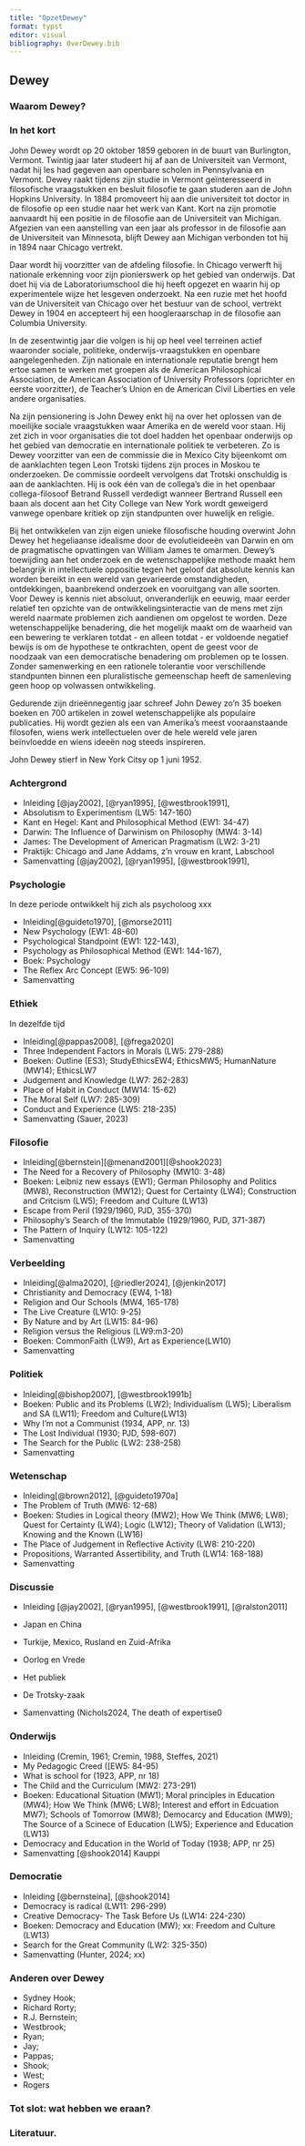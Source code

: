 ```yaml
---
title: "OpzetDewey"
format: typst
editor: visual
bibliography: OverDewey.bib
---
```


## Dewey

### Waarom Dewey?

### In het kort

John Dewey wordt op 20 oktober 1859 geboren in de buurt van Burlington, Vermont. Twintig jaar later studeert hij af aan de Universiteit van Vermont, nadat hij les had gegeven aan openbare scholen in Pennsylvania en Vermont. Dewey raakt tijdens zijn studie in Vermont geïnteresseerd in filosofische vraagstukken en besluit filosofie te gaan studeren aan de John Hopkins University. In 1884 promoveert hij aan die universiteit tot doctor in de filosofie op een studie naar het werk van Kant. 
Kort na zijn promotie aanvaardt hij een positie in de filosofie aan de Universiteit van Michigan. Afgezien van een aanstelling van een jaar als professor in de filosofie aan de Universiteit van Minnesota, blijft Dewey aan Michigan verbonden tot hij in 1894 naar Chicago vertrekt.

Daar wordt hij voorzitter van de afdeling filosofie. In Chicago verwerft hij nationale erkenning voor zijn pionierswerk op het gebied van onderwijs. Dat doet hij via de Laboratoriumschool die hij heeft opgezet en waarin hij op experimentele wijze het lesgeven onderzoekt. Na een ruzie met het hoofd van de Universiteit van Chicago over het bestuur van de school, vertrekt Dewey in 1904 en accepteert hij een hoogleraarschap in de filosofie aan Columbia University.

In de zesentwintig jaar die volgen is hij op heel veel terreinen actief waaronder sociale, politieke, onderwijs-vraagstukken en openbare aangelegenheden. Zijn nationale en internationale reputatie brengt hem ertoe samen te werken met groepen als de American Philosophical Association, de American Association of University Professors (oprichter en eerste voorzitter), de Teacher's Union en de American Civil Liberties en vele andere organisaties.

Na zijn pensionering is John Dewey enkt hij na over het oplossen van de moeilijke sociale vraagstukken waar Amerika en de wereld voor staan.  Hij zet zich in voor organisaties die tot doel hadden het openbaar onderwijs op het gebied van democratie en internationale politiek te verbeteren. Zo is Dewey voorzitter van een de commissie die in Mexico City bijeenkomt om de aanklachten tegen Leon Trotski tijdens zijn proces in Moskou te onderzoeken. De commissie oordeelt vervolgens dat Trotski onschuldig is aan de aanklachten. Hij is ook één van de collega's die in het openbaar collega-filosoof Betrand Russell verdedigt wanneer Bertrand Russell een baan als docent aan het City College van New York wordt geweigerd vanwege openbare kritiek op zijn standpunten over huwelijk en religie.

Bij het ontwikkelen van zijn eigen unieke filosofische houding overwint John Dewey het hegeliaanse idealisme door de evolutieideeën van Darwin en om de pragmatische opvattingen van William James te omarmen. Dewey's toewijding aan het onderzoek en de wetenschappelijke methode maakt hem belangrijk in intellectuele oppositie tegen het geloof dat absolute kennis kan worden bereikt in een wereld van gevarieerde omstandigheden, ontdekkingen, baanbrekend onderzoek en vooruitgang van alle soorten. Voor Dewey is kennis niet absoluut, onveranderlijk en eeuwig, maar eerder relatief ten opzichte van de ontwikkelingsinteractie van de mens met zijn wereld naarmate problemen zich aandienen om opgelost te worden. Deze wetenschappelijke benadering, die het mogelijk maakt om de waarheid van een bewering te verklaren totdat - en alleen totdat - er voldoende negatief bewijs is om de hypothese te ontkrachten, opent de geest voor de noodzaak van een democratische benadering om problemen op te lossen. Zonder samenwerking en een rationele tolerantie voor verschillende standpunten binnen een pluralistische gemeenschap heeft de samenleving geen hoop op volwassen ontwikkeling.

Gedurende zijn drieënnegentig jaar schreef John Dewey zo'n 35 boeken boeken en 700 artikelen in zowel wetenschappelijke als populaire publicaties. Hij wordt gezien als een van Amerika's meest vooraanstaande filosofen, wiens werk intellectuelen over de hele wereld vele jaren beïnvloedde en wiens ideeën nog steeds inspireren. 

John Dewey stierf in New York Citsy op 1 juni 1952.

### Achtergrond


-   Inleiding [@jay2002], [@ryan1995], [@westbrook1991],
-   Absolutism to Experimentism (LW5: 147-160)
-   Kant en Hegel: Kant and Philosophical Method (EW1: 34-47)
-   Darwin: The Influence of Darwinism on Philosophy (MW4: 3-14)
-   James: The Development of American Pragmatism (LW2: 3-21)
-   Praktijk: Chicago and Jane Addams, z'n vrouw en krant, Labschool
-   Samenvatting [@jay2002], [@ryan1995], [@westbrook1991],

### Psychologie


In deze periode ontwikkelt hij zich als psycholoog xxx

-   Inleiding[@guideto1970], [@morse2011]
-   New Psychology (EW1: 48-60)
-   Psychological Standpoint (EW1: 122-143),
-   Psychology as Philosophical Method (EW1: 144-167),
-   Boek: Psychology
-   The Reflex Arc Concept (EW5: 96-109)
-   Samenvatting

### Ethiek
In dezelfde tijd

-   Inleiding[@pappas2008], [@frega2020]
-   Three Independent Factors in Morals (LW5: 279-288)
-   Boeken: Outline (ES3); StudyEthicsEW4; EthicsMW5; HumanNature (MW14); EthicsLW7
-   Judgement and Knowledge (LW7: 262-283)
-   Place of Habit in Conduct (MW14: 15-62)
-   The Moral Self (LW7: 285-309)
-   Conduct and Experience (LW5: 218-235)
-   Samenvatting (Sauer, 2023)


### Filosofie

-   Inleiding[@bernstein][@menand2001][@shook2023]
-   The Need for a Recovery of Philosophy (MW10: 3-48)
-   Boeken: Leibniz new essays (EW1); German Philosophy and Politics (MW8), Reconstruction (MW12); Quest for Certainty (LW4); Construction and Critcism (LW5); Freedom and Culture (LW13)
-   Escape from Peril (1929/1960, PJD, 355-370)
-   Philosophy's Search of the Immutable (1929/1960, PJD, 371-387)
-   The Pattern of Inquiry (LW12: 105-122)
-   Samenvatting

### Verbeelding

-   Inleiding[@alma2020], [@riedler2024], [@jenkin2017]
-   Christianity and Democracy (EW4, 1-18)
-   Religion and Our Schools (MW4, 165-178)
-   The Live Creature (LW10: 9-25)
-   By Nature and by Art (LW15: 84-96)
-   Religion versus the Religious (LW9:m3-20)
-   Boeken: CommonFaith (LW9), Art as Experience(LW10)
-   Samenvatting


### Politiek

-   Inleiding[@bishop2007], [@westbrook1991b]
-   Boeken: Public and its Problems (LW2); Individualism (LW5); Liberalism and SA (LW11); Freedom and Culture(LW13)
-   Why I'm not a Communist (1934, APP, nr. 13)
-   The Lost Individual (1930; PJD, 598-607)
-   The Search for the Public (LW2: 238-258)
-   Samenvatting

### Wetenschap

-   Inleiding[@brown2012], [@guideto1970a]
-   The Problem of Truth (MW6: 12-68)
-   Boeken: Studies in Logical theory (MW2); How We Think (MW6; LW8); Quest for Certainty (LW4); Logic (LW12); Theory of Validation (LW13); Knowing and the Known (LW16)
-   The Place of Judgement in Reflective Activity (LW8: 210-220)
-   Propositions, Warranted Assertibility, and Truth (LW14: 168-188)
-   Samenvatting

### Discussie  

-   Inleiding [@jay2002], [@ryan1995], [@westbrook1991], [@ralston2011]
-   Japan en China
-   Turkije, Mexico, Rusland en Zuid-Afrika

-   Oorlog en Vrede
-   Het publiek
-   De Trotsky-zaak
-   Samenvatting (Nichols2024, The death of expertise0

### Onderwijs

-   Inleiding (Cremin, 1961; Cremin, 1988, Steffes, 2021)
-   My Pedagogic Creed (\[EW5: 84-95)
-   What is school for (1923, APP, nr 18)
-   The Child and the Curriculum (MW2: 273-291)
-   Boeken: Educational Situation (MW1); Moral principles in Education (MW4); How We Think (MW6; LW8); Interest and effort in Edcuation MW7); Schools of Tomorrow (MW8); Democarcy and Education (MW9); The Source of a Scinece of Education (LW5); Experience and Education (LW13)
-   Democracy and Education in the World of Today (1938; APP, nr 25)
-   Samenvatting [@shook2014] Kauppi

### Democratie

-   Inleiding [@bernsteina], [@shook2014]
-   Democracy is radical (LW11: 296-299)
-   Creative Democracy- The Task Before Us (LW14: 224-230)
-   Boeken: Democracy and Education (MW); xx: Freedom and Culture (LW13)
-   Search for the Great Community (LW2: 325-350)
-   Samenvatting (Hunter, 2024; xx)

### Anderen over Dewey 

 - Sydney Hook;
 - Richard Rorty; 
 - R.J. Bernstein; 
 - Westbrook;
 - Ryan;
 - Jay;
 - Pappas;
 - Shook;
 - West;
 - Rogers

### Tot slot: wat hebben we eraan?

### Literatuur.

::: {#refs}
:::
